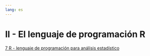 ```yaml
---
lang: es
---
```


# II - El lenguaje de programación R {.unnumbered}

[7 R - lenguaje de programación para análisis estadístico](07-r.qmd)